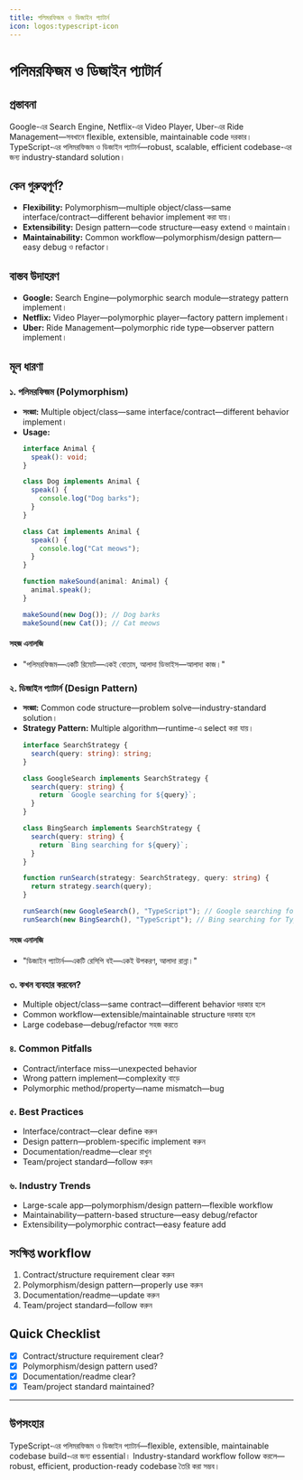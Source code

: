 ```yaml
---
title: পলিমরফিজম ও ডিজাইন প্যাটার্ন
icon: logos:typescript-icon
---
```


# পলিমরফিজম ও ডিজাইন প্যাটার্ন

## প্রস্তাবনা

Google-এর Search Engine, Netflix-এর Video Player, Uber-এর Ride Management—সবখানে flexible, extensible, maintainable code দরকার। TypeScript-এর পলিমরফিজম ও ডিজাইন প্যাটার্ন—robust, scalable, efficient codebase-এর জন্য industry-standard solution।

## কেন গুরুত্বপূর্ণ?

- **Flexibility:** Polymorphism—multiple object/class—same interface/contract—different behavior implement করা যায়।
- **Extensibility:** Design pattern—code structure—easy extend ও maintain।
- **Maintainability:** Common workflow—polymorphism/design pattern—easy debug ও refactor।

## বাস্তব উদাহরণ

- **Google:** Search Engine—polymorphic search module—strategy pattern implement।
- **Netflix:** Video Player—polymorphic player—factory pattern implement।
- **Uber:** Ride Management—polymorphic ride type—observer pattern implement।

## মূল ধারণা

### ১. পলিমরফিজম (Polymorphism)

- **সংজ্ঞা:** Multiple object/class—same interface/contract—different behavior implement।
- **Usage:**
  ```typescript
  interface Animal {
    speak(): void;
  }

  class Dog implements Animal {
    speak() {
      console.log("Dog barks");
    }
  }

  class Cat implements Animal {
    speak() {
      console.log("Cat meows");
    }
  }

  function makeSound(animal: Animal) {
    animal.speak();
  }

  makeSound(new Dog()); // Dog barks
  makeSound(new Cat()); // Cat meows
  ```

#### সহজ এনালজি

- "পলিমরফিজম—একটি রিমোট—একই বোতাম, আলাদা ডিভাইস—আলাদা কাজ।"

### ২. ডিজাইন প্যাটার্ন (Design Pattern)

- **সংজ্ঞা:** Common code structure—problem solve—industry-standard solution।
- **Strategy Pattern:** Multiple algorithm—runtime-এ select করা যায়।
  ```typescript
  interface SearchStrategy {
    search(query: string): string;
  }

  class GoogleSearch implements SearchStrategy {
    search(query: string) {
      return `Google searching for ${query}`;
    }
  }

  class BingSearch implements SearchStrategy {
    search(query: string) {
      return `Bing searching for ${query}`;
    }
  }

  function runSearch(strategy: SearchStrategy, query: string) {
    return strategy.search(query);
  }

  runSearch(new GoogleSearch(), "TypeScript"); // Google searching for TypeScript
  runSearch(new BingSearch(), "TypeScript"); // Bing searching for TypeScript
  ```

#### সহজ এনালজি

- "ডিজাইন প্যাটার্ন—একটি রেসিপি বই—একই উপকরণ, আলাদা রান্না।"

### ৩. কখন ব্যবহার করবেন?

- Multiple object/class—same contract—different behavior দরকার হলে
- Common workflow—extensible/maintainable structure দরকার হলে
- Large codebase—debug/refactor সহজ করতে

### ৪. Common Pitfalls

- Contract/interface miss—unexpected behavior
- Wrong pattern implement—complexity বাড়ে
- Polymorphic method/property—name mismatch—bug

### ৫. Best Practices

- Interface/contract—clear define করুন
- Design pattern—problem-specific implement করুন
- Documentation/readme—clear রাখুন
- Team/project standard—follow করুন

### ৬. Industry Trends

- Large-scale app—polymorphism/design pattern—flexible workflow
- Maintainability—pattern-based structure—easy debug/refactor
- Extensibility—polymorphic contract—easy feature add

## সংক্ষিপ্ত workflow

1. Contract/structure requirement clear করুন
2. Polymorphism/design pattern—properly use করুন
3. Documentation/readme—update করুন
4. Team/project standard—follow করুন

## Quick Checklist

- [x] Contract/structure requirement clear?
- [x] Polymorphism/design pattern used?
- [x] Documentation/readme clear?
- [x] Team/project standard maintained?

---

## উপসংহার

TypeScript-এর পলিমরফিজম ও ডিজাইন প্যাটার্ন—flexible, extensible, maintainable codebase build-এর জন্য essential। Industry-standard workflow follow করলে—robust, efficient, production-ready codebase তৈরি করা সম্ভব।

